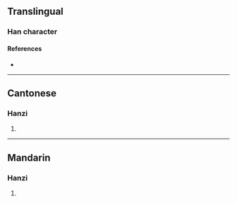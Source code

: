 {{character info/new}}
==Translingual==

===Han character===
{{Han char|rn=60|rad=彳|as=16|sn=19|four=21211|canj=HOYBP|ids=⿰彳龍}}

====References====
* {{Han ref|kx=0372.130|dkj=10279|dj=0699.300|hdz=20851.060|uh=5FBF|ud=24511|bh=F240|bd=62016}}

----

==Cantonese==

===Hanzi===
{{yue-hanzi|jyut=[[lung6]]|y=lung6}}

# {{defn|lang=yue|sort=彳16}}

----

==Mandarin==

===Hanzi===
{{cmn-hanzi|pin=[[lòng]] ([[long4]])|wg=lung<sup>4</sup>}}

# {{defn|lang=cmn|sort=彳16}}